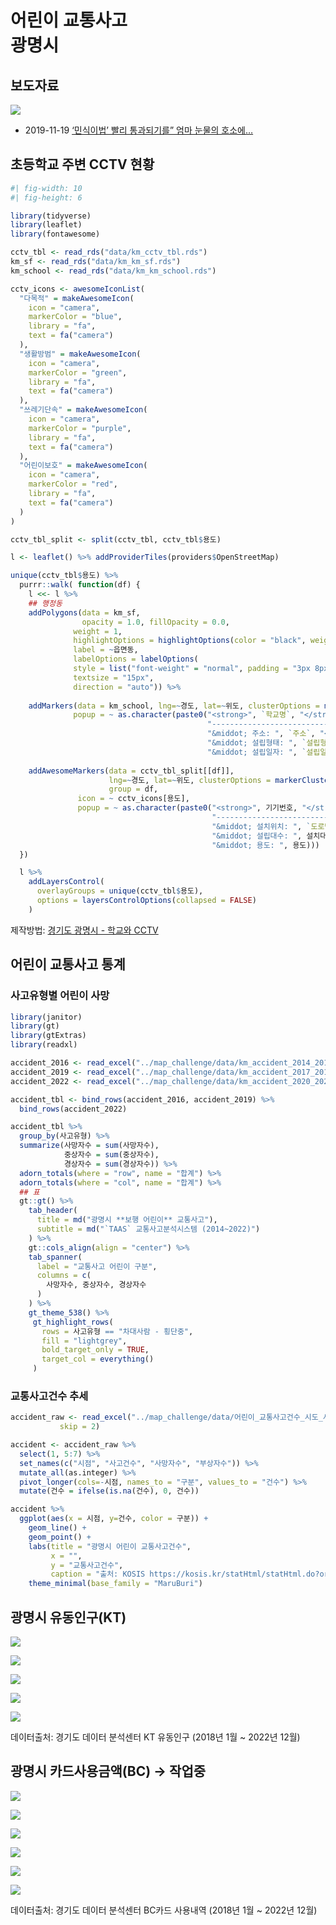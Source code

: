 # 어린이 교통사고 <br> 광명시

## 보도자료 {.smaller}


![](img/school_zone/20191119-hankook.jpg)

::: aside
- 2019-11-19 ['민식이법' 빨리 통과되기를" 엄마 눈물의 호소에...](https://www.hankookilbo.com/News/Read/201911190828371273)
:::

<!-- ## 보도자료 {.smaller} -->

<!-- ::: columns -->
<!-- ::: {.column width="40%"} -->

<!-- ::: r-stack -->
<!-- ![2023-05-23](img/school_zone/20230520_hani.jpg){.fragment fig-align="center" width="320" height="285"} -->

<!-- ::: fragment -->
<!-- ![2023-04-28](img/school_zone/20230428_kookje.jpg){.fragment width="320" height="285"} -->
<!-- ::: -->

<!-- ::: fragment -->
<!-- ![2021-03-19](img/school_zone/20210319-edaily.jpg){.fragment width="320" height="285"} -->
<!-- ::: -->

<!-- ::: fragment -->
<!-- ![2022-12-17](img/school_zone/2022-12-17-inews24.jpg){.fragment width="320" height="285"} -->
<!-- ::: -->

<!-- ::: fragment -->
<!-- ![2019-11-19](img/school_zone/20191119-hankook.jpg){.fragment width="320" height="285"} -->
<!-- ::: -->

<!-- ::: -->
<!-- ::: -->

<!-- ::: {.column width="60%"} -->
<!-- ## 뉴스 링크 -->

<!-- -   2023-05-23 [스쿨존 사고 왜 되풀이 되나요...막을 방법 있잖아요](https://www.hani.co.kr/arti/society/society_general/1092568.html) -->
<!-- -   2023-04-28 [초등학교 등굣길 덮친 1.8t 낙하물... 안전불감증이 낳은 인재](http://www.kookje.co.kr/news2011/asp/newsbody.asp?code=0300&key=20230428.99099009103) -->
<!-- -   2021-03-19 [등교하다 참변...같은 날 벌어진 '초등생 사망 사고'](https://www.edaily.co.kr/news/read?newsId=01348086628984960&mediaCodeNo=257) -->
<!-- -   2022-12-17 [강남 스쿨존 인근서 초등학생 버스에 치여 숨져](https://www.inews24.com/view/1549752) -->
<!-- -   2019-11-19 ['민식이법' 빨리 통과되기를" 엄마 눈물의 호소에...](https://www.hankookilbo.com/News/Read/201911190828371273) -->
<!-- ::: -->
<!-- ::: -->



## 초등학교 주변 CCTV 현황 {.smaller}

```r
#| fig-width: 10
#| fig-height: 6

library(tidyverse)
library(leaflet)
library(fontawesome)

cctv_tbl <- read_rds("data/km_cctv_tbl.rds")
km_sf <- read_rds("data/km_km_sf.rds")
km_school <- read_rds("data/km_km_school.rds")

cctv_icons <- awesomeIconList(
  "다목적" = makeAwesomeIcon(
    icon = "camera",
    markerColor = "blue",
    library = "fa",
    text = fa("camera")
  ),
  "생활방범" = makeAwesomeIcon(
    icon = "camera",
    markerColor = "green",
    library = "fa",
    text = fa("camera")
  ),
  "쓰레기단속" = makeAwesomeIcon(
    icon = "camera",
    markerColor = "purple",
    library = "fa",
    text = fa("camera")
  ),
  "어린이보호" = makeAwesomeIcon(
    icon = "camera",
    markerColor = "red",
    library = "fa",
    text = fa("camera")
  )
)

cctv_tbl_split <- split(cctv_tbl, cctv_tbl$용도)

l <- leaflet() %>% addProviderTiles(providers$OpenStreetMap)

unique(cctv_tbl$용도) %>%
  purrr::walk( function(df) {
    l <<- l %>%
    ## 행정동
    addPolygons(data = km_sf, 
                opacity = 1.0, fillOpacity = 0.0,
              weight = 1,
              highlightOptions = highlightOptions(color = "black", weight = 3,  bringToFront = TRUE),
              label = ~읍면동,
              labelOptions = labelOptions(
              style = list("font-weight" = "normal", padding = "3px 8px"),
              textsize = "15px",
              direction = "auto")) %>% 
      
    addMarkers(data = km_school, lng=~경도, lat=~위도, clusterOptions = markerClusterOptions(),
              popup = ~ as.character(paste0("<strong>", `학교명`, "</strong><br>",
                                            "--------------------------------<br>",
                                            "&middot; 주소: ", `주소`, "<br>",
                                            "&middot; 설립형태: ", `설립형태`, "<br>",
                                            "&middot; 설립일자: ", `설립일자`))) %>% 
  
    addAwesomeMarkers(data = cctv_tbl_split[[df]], 
                      lng=~경도, lat=~위도, clusterOptions = markerClusterOptions(),
                      group = df,
               icon = ~ cctv_icons[용도],
               popup = ~ as.character(paste0("<strong>", 기기번호, "</strong><br>",
                                             "--------------------------------<br>",
                                             "&middot; 설치위치: ", `도로명주소`, "<br>",
                                             "&middot; 설립대수: ", 설치대수, "<br>",
                                             "&middot; 용도: ", 용도)))
  })

  l %>%
    addLayersControl(
      overlayGroups = unique(cctv_tbl$용도),
      options = layersControlOptions(collapsed = FALSE)
    )

```

::: aside
제작방법: [경기도 광명시 - 학교와 CCTV](https://r2bit.com/map_challenge/km_school.html)
:::

## 어린이 교통사고 통계

:::{.panel-tabset}

### 사고유형별 어린이 사망

```r
library(janitor)
library(gt)
library(gtExtras)
library(readxl)

accident_2016 <- read_excel("../map_challenge/data/km_accident_2014_2016.xlsx")
accident_2019 <- read_excel("../map_challenge/data/km_accident_2017_2019.xlsx")
accident_2022 <- read_excel("../map_challenge/data/km_accident_2020_2022.xlsx")

accident_tbl <- bind_rows(accident_2016, accident_2019) %>% 
  bind_rows(accident_2022)

accident_tbl %>% 
  group_by(사고유형) %>% 
  summarize(사망자수 = sum(사망자수),
            중상자수 = sum(중상자수),
            경상자수 = sum(경상자수)) %>% 
  adorn_totals(where = "row", name = "합계") %>% 
  adorn_totals(where = "col", name = "합계") %>% 
  ## 표 
  gt::gt() %>% 
    tab_header(
      title = md("광명시 **보행 어린이** 교통사고"),
      subtitle = md("`TAAS` 교통사고분석시스템 (2014~2022)")
    ) %>% 
    gt::cols_align(align = "center") %>% 
    tab_spanner(
      label = "교통사고 어린이 구분",
      columns = c(
        사망자수, 중상자수, 경상자수
      )
    ) %>% 
    gt_theme_538() %>% 
     gt_highlight_rows(
       rows = 사고유형 == "차대사람 - 횡단중",
       fill = "lightgrey",
       bold_target_only = TRUE,
       target_col = everything()
     )
```


### 교통사고건수 추세{.smaller}

```r

accident_raw <- read_excel("../map_challenge/data/어린이_교통사고건수_시도_시_군_구__20230624195028.xlsx", sheet = "데이터",
           skip = 2)

accident <- accident_raw %>% 
  select(1, 5:7) %>% 
  set_names(c("시점", "사고건수", "사망자수", "부상자수")) %>% 
  mutate_all(as.integer) %>% 
  pivot_longer(cols=-시점, names_to = "구분", values_to = "건수") %>% 
  mutate(건수 = ifelse(is.na(건수), 0, 건수))

accident %>% 
  ggplot(aes(x = 시점, y=건수, color = 구분)) +
    geom_line() +
    geom_point() +
    labs(title = "광명시 어린이 교통사고건수",
         x = "",
         y = "교통사고건수",
         caption = "출처: KOSIS https://kosis.kr/statHtml/statHtml.do?orgId=101&tblId=DT_1YL202107") +
    theme_minimal(base_family = "MaruBuri")
```

:::


## 광명시 유동인구(KT) {.smaller}


:::{layout-nrow=2}

![](img/kwangmyung/광명시_월별_유동인구.png)

![](img/kwangmyung/광명시_월별_동별_유동인구.png)

![](img/kwangmyung/광명시_월별_동별_세대별_유동인구.png)

![](img/kwangmyung/광명시_월별_동별_성별_유동인구.png)

![](img/kwangmyung/광명시_소하2동_연도별_유동인구.png)

:::

::: aside
데이터출처: 경기도 데이터 분석센터 KT 유동인구 (2018년 1월 ~ 2022년 12월)
:::


## 광명시 카드사용금액(BC) &rarr; 작업중 {.smaller}


:::{layout-nrow=2}

![](img/kwangmyung/korea_block.png)

![](img/kwangmyung/gg_km_inset.png)

![](img/kwangmyung/km_cell_grid_gg.png)

![](img/kwangmyung/km_cell_point_gg.png)

![](img/kwangmyung/km_cell_block_point_gg.png)

![](img/kwangmyung/km_소하2동_gg_map.png)

:::


::: aside
데이터출처: 경기도 데이터 분석센터 BC카드 사용내역 (2018년 1월 ~ 2022년 12월)
:::




